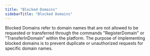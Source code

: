 ```yaml
---
title: "Blocked Domains"
sidebarTitle: "Blocked Domains"
---
```


Blocked Domains refer to domain names that are not allowed to be requested or transferred through the commands "RegisterDomain" or "TransferInDomain" within the platform. The purpose of implementing blocked domains is to prevent duplicate or unauthorized requests for specific domain names.